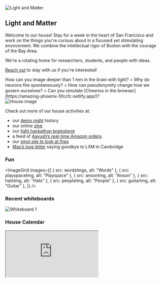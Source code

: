 

<div className="flex justify-center">
  <Image src={lxmLogo} alt="Light and Matter" className="w-24" />
</div>

## Light and Matter

Welcome to our house! Stay for a week in the heart of San Francisco and work on the things you're curious about in a focused yet stimulating environment. We combine the intellectual rigor of Boston with the courage of the Bay Area.

We're a rotating home for researchers, students, and people with ideas.

[Rea](mailto:aayushgupta05@gmail.com)[ch ](mailto:marleyxiong0@gmail.com)[out](https://twitter.com/raffi_hotter) to stay with us if you're interested!

<div className="border border-gray-200 px-4 my-8 text-gray-500">
How can you image deeper than 1 mm in the brain with light? ⟡ Why do neurons fire spontaneously? ⟡ How can pseudonymity change how we govern ourselves? ⟡ Can you simulate [Cheerios in the browser](https://amazing-phoenix-5fccfc.netlify.app/)?
</div>

<Image src={houseImg} alt="House image" />

Check out more of our house activities at:
- our [demo night](https://lxm-house.vercel.app/past-demo-nights) history
- our online [zine](http://zinenight.lxm.house/)
- our [light hackathon brainstorm](http://art.lxm.house/)
- a feed of [Aayush’s real-time Amazon orders](http://amazon.lxm.house/)
- our [smol site to look at fires](https://spectacular-chaja-26ec35.netlify.app/fire/)
- [Max’s love letter](https://maxlangenkamp.substack.com/p/a-love-letter-to-lxm) saying goodbye to LXM in Cambridge

### Fun
<ImageGrid images={[
  { src: wordsImgs, alt: "Words" },
  { src: playspaceImg, alt: "Playspace" },
  { src: ansonImg, alt: "Anson" },
  { src: hatsImg, alt: "Hats" },
  { src: peopleImg, alt: "People" },
  { src: guitarImg, alt: "Guitar" },
]} />

### Recent whiteboards
<Image src={whiteboard1} alt="Whiteboard 1" />


### House Calendar
<iframe src="https://calendar.google.com/calendar/embed?height=600&wkst=1&ctz=America%2FLos_Angeles&showPrint=0&showNav=0&showTitle=0&showTabs=0&showCalendars=0&showTz=0&src=MWYxZmY0ZjBjNjhiNTBmNWJmNDk3Y2QzNTExMDYwYmZhYzU3YzFjN2JiNTU1NjcxNDVmNmEzMjMwYjFiOTNmN0Bncm91cC5jYWxlbmRhci5nb29nbGUuY29t&color=%23E4C441" className="w-full h-[600px]"/>

Loosely inspired by the rich history of hacker spaces, including [Hack Lodge](http://hacklodge.org/) and [School 2.0](https://school2point0.com/).